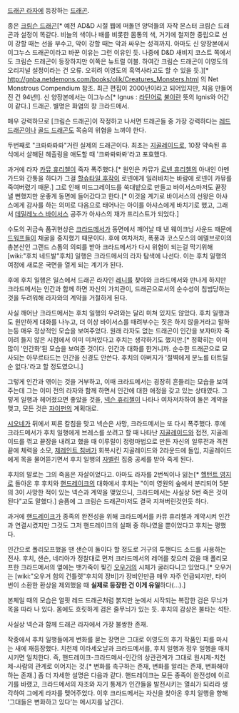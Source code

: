 [[드래곤 라자]]에 등장하는 [[드래곤]]. 

종은 [[크림슨 드래곤]][* 예전 AD&D 시절 웹에 떠돌던 양덕들의 자작 몬스터 크림슨 드래곤과 설정이 똑같다. 비늘의 색이나 배를 비롯한 몸통의 색, 거기에 철저한 중립으로 선이 강할 때는 선을 부수고, 악이 강할 때는 악과 싸우는 성격까지. 아마도 신 양장본에서 이그누스 드래곤이라고 바꾼 이유는 그런 이유인 듯. 나중에 D&D 새비지 코스트 쪽에서도 크림슨 드래곤이 등장하지만 이쪽은 뉴트럴 이블. 하여간 크림슨 드래곤이 이영도의 오리지널 설정이라는 건 오류. 오히려 이영도의 흑역사라고도 할 수 있을 듯.][* http://gnba.netdemons.com/books/olik/Creatures_Monsters.html 의 Net Monstrous Compendium 참조. 최근 편집이 2000년이라고 되어있지만, 처음 만들어진 건 94년!]. 신 양장본에서는 이그누스[* Ignus : [[라틴어]]로 [[불]]이란 뜻의 Ignis와 어간이 같다.] 드래곤. 별명은 화염의 창 크라드메서.

매우 강력하므로 [크림슨 드래곤]이 작정하고 나서면 드래곤들 중 가장 강력하다는 [[레드 드래곤]]이나 [[골드 드래곤]]도 목숨의 위협을 느껴야 한다. 

두번째로 "크롸롸롸롸"거린 실제의 드래곤이다. 최초는 [[지골레이드]]로, 10장 약속된 휴식에서 살해된 헤츨링을 애도할 때 '크롸롸롸롸'라고 포효했다.

과거에 라자 [[카뮤 휴리첼]]이 죽자 폭주했다.[* 원인은 카뮤가 [[로넨 휴리첼]]의 아내인 아멘가드와 간통을 하다가 그걸 [[할슈타일 후작]]이 로넨에게 일러바치는 바람에 로넨이 카뮤를 죽여버렸기 때문.] 그로 인해 미드그레이드를 쑥대밭으로 만들고 바이서스마저도 끝장낼 뻔했지만 운좋게 동면에 들어갔다고 한다.[* 이것을 계기로 바이서스의 선왕은 아샤스에게 감사를 하는 의미로 다음으로 태어나는 아이를 아샤스에게 바치기로 했고, 그래서 [[데밀레노스 바이서스]] 공주가 아샤스의 재가 프리스트가 되었다.]

수도의 귀금속 품귀현상은 [[크라드메서]]가 동면에서 깨어날 때 낸 웨이크닝 사운드 때문에 [[드워프]]들이 채굴을 중지했기 때문이다. 후에 여차저차, 폭풍과 코스모스의 에델브로이의 총본산인 그랜드 스톰의 의뢰를 받아 크라드메서가 다시 위협이 되는걸 막기위해 [wiki:"후치 네드발"후치] 일행은 크라드메서의 라자 탐색에 나선다. 이는 후치 일행의 여정에 새로운 국면을 열게 되는 계기가 된다.

후에 후치 일행은 일스에서 드래곤 라자인 [[레니]]를 찾아와 크라드메서와 만나게 하지만 크라드메서는 인간과 함께 하면 자신의 가치관이, 드래곤으로서의 순수성이 침범당하는 것을 두려워해 라자와의 계약을 거절하게 된다.

사실 깨어난 크라드메서는 후치 일행의 우려와는 달리 미쳐 있지도 않았다. 후치 일행과도 원만하게 대화를 나누고, 더 이상 바이서스를 때려부수는 짓은 하지 않을거라고 말하는등 매우 정상적인 모습을 보여주었다. 원래 라자도 없는 드래곤이 인간을 보자마자 죽이려 들지 않은 시점에서 이미 미쳐있다고 후치는 생각하기도 했지만.[* 정확히는 이미 많이 '인간화'된 모습을 보여준 것이다. 인간과 대화를 한거니까. 순수한 드래곤으로 묘사되는 아무르타드는 인간을 신경도 안쓴다. 후치의 아버지가 '절벽에게 분노를 터트릴 순 없다.'라고 할 정도였으니.]

그렇게 인간과 엮이는 것을 거부하고, 이때 크라드메서는 굉장히 흔들리는 모습을 보여주는데 그는 이미 전의 라자와 함께 하면서 인간에 대한 애정을 갖고 있는 상태였다. 그렇게 일행과 헤어졌으면 좋았을 것을, [[넥슨 휴리첼]]이 나타나 여차저차하여 둘은 계약을 맺고, 모든 것은 [[자이펀]]의 계획대로. 

[[시오네]]가 뒤에서 찌른 칼침을 맞고 넥슨은 사망, 크라드메서는 또 다시 폭주했다. 후에 크라드메서가 후치 일행에게 브레스를 쏘려고 할 때 나타난 [[지골레이드]]와 접전, 지골레이드를 꺾고 끝장을 내려고 했을 때 이루릴이 정령마법으로 만든 자신의 일루전과 격전 끝에 체력을 소모, [[제레인트 침버]]가 회복시킨 지골레이드와 2라운드에 돌입, 지골레이드에게 목을 물어뜯기면서 후치 일행의 [[자벨린]] 집중 공세를 받아 죽게 된다.

후치의 말로는 그의 죽음은 자살이었다고. 아마도 라자를 2번씩이나 잃는[* [[헬턴트 영지]]로 돌아온 후 후치와 [[핸드레이크]]의 대화에서 후치는 "이미 영원의 숲에서 분리되어 5분의 3이 사망한 적이 있는 넥슨과 계약을 맺었으니, 크라드메서는 사실상 5번 죽은 것이 된다"고도 말했다.] 슬픔에 그 크림슨 드래곤마저도 결국 지쳐버린것인듯 하다.

과거에 [[핸드레이크]]가 종족의 완전성을 위해 크라드메서를 카뮤 휴리첼과 계약시켜 인간과 연결시켰지만 그것도 그저 핸드레이크의 실패 중 하나였을 뿐이었다고 후치는 평했다.

인간으로 폴리모프했을 땐 샌슨이 둘이다 할 정도로 거구의 투핸디드 소드를 사용하는 전사. 후치, 샌슨, 네리아가 정찰대로 먼저 크라드메서의 레어를 찾으러 갔을 때 폴리모프한 크라드메서의 옆에는 뱃가죽이 찢긴 [[오우거]]의 시체가 굴러다니고 있었다.[* 오우거는 [wiki:"오우거 힘의 건틀렛"후치의 장비]가 장비인만큼 매우 자주 언급되지만, 타이번이 소환한 환상을 제외했을 때 '''실제로 등장한 건 이게 유일'''하다(...).]

본체일 때의 모습은 얼핏 레드 드래곤처럼 붉지만 눈에서 시작되는 복잡한 검은 무늬가 목을 따라 나 있다. 몸에도 흐릿하게 검은 줄무늬가 있는 듯. 후치의 감상은 불타는 석탄.

사실상 넥슨과 함께 드래곤 라자에서 가장 불쌍한 존재.

작중에서 후치 일행들에게 변화를 묻는 장면은 그대로 이영도의 후기 작품인 피를 마시는 새에 재등장했다. 치천제 이라세오날과 크라드메서를, 후치 일행과 정우 일행을 매치시키면 일치한다. 즉, 핸드레이크-크라드메서-인간의 상관관계가 그대로 원시제-치천제-사람의 관계로 이어지는 것.[* 변화를 촉구하는 존재, 변화를 알리는 존재, 변화해야 하는 존재.] 좀 더 자세한 설명은 다음과 같다. 핸드레이크는 모든 종족이 완전성에 이르기를 바랬고, 크라드메서의 자조와 자기 통제가 인간들을 발전시키는 열쇠가 되리라 생각하여 그에게 라자를 맺어주었다. 이후 크라드메서는 자신을 찾아온 후치 일행을 향해 '그대들은 변화하고 있다'는 메시지를 남긴다.
